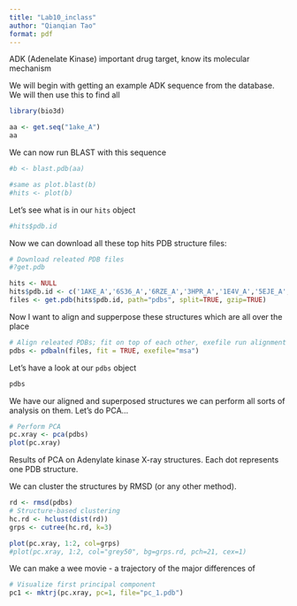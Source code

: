 ```yaml
---
title: "Lab10_inclass"
author: "Qianqian Tao"
format: pdf
---
```


ADK (Adenelate Kinase) important drug target, know its molecular mechanism

We will begin with getting an example ADK sequence from the database.
We will then use this to find all 
```r
library(bio3d)

aa <- get.seq("1ake_A")
aa
```
We can now run BLAST with this sequence
```r
#b <- blast.pdb(aa)
```

```r
#same as plot.blast(b)
#hits <- plot(b)
```
Let's see what is in our `hits` object

```r
#hits$pdb.id
```

Now we can download all these top hits PDB structure files:
```r
# Download releated PDB files
#?get.pdb
```
```r
hits <- NULL
hits$pdb.id <- c('1AKE_A','6S36_A','6RZE_A','3HPR_A','1E4V_A','5EJE_A','1E4Y_A','3X2S_A','6HAP_A','6HAM_A','4K46_A','3GMT_A','4PZL_A')
files <- get.pdb(hits$pdb.id, path="pdbs", split=TRUE, gzip=TRUE)
```

Now I want to align and supperpose these structures which are all over the place

```r
# Align releated PDBs; fit on top of each other, exefile run alignment on the same package 
pdbs <- pdbaln(files, fit = TRUE, exefile="msa")
```

Let's have a look at our `pdbs` object
```r
pdbs
```

We have our aligned and superposed structures we can perform all sorts of analysis on them. Let's do PCA...
```r
# Perform PCA
pc.xray <- pca(pdbs)
plot(pc.xray)
```

Results of PCA on Adenylate kinase X-ray structures. Each dot represents one PDB structure.

We can cluster the structures by RMSD (or any other method). 
```r
rd <- rmsd(pdbs)
# Structure-based clustering
hc.rd <- hclust(dist(rd))
grps <- cutree(hc.rd, k=3)

plot(pc.xray, 1:2, col=grps)
#plot(pc.xray, 1:2, col="grey50", bg=grps.rd, pch=21, cex=1)
```
We can make a wee movie - a trajectory of the major differences of 
```r
# Visualize first principal component
pc1 <- mktrj(pc.xray, pc=1, file="pc_1.pdb")
```


